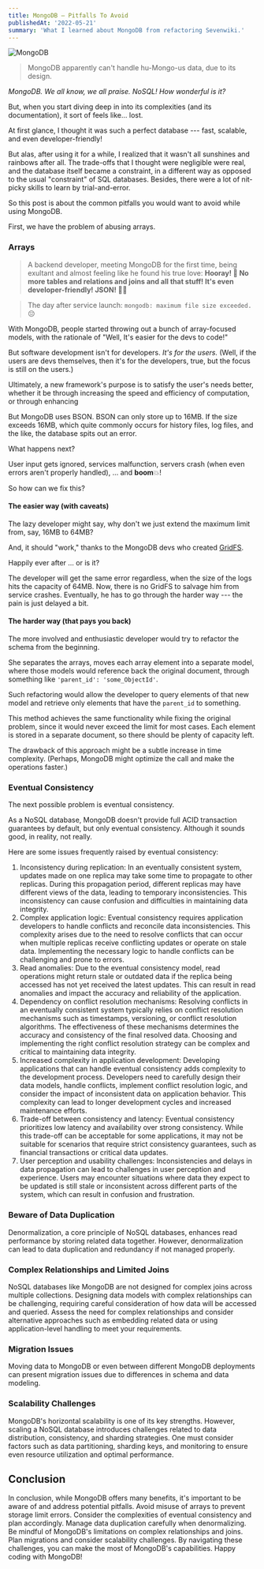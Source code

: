 ```yaml
---
title: MongoDB — Pitfalls To Avoid
publishedAt: '2022-05-21'
summary: 'What I learned about MongoDB from refactoring Sevenwiki.'
---
```


![MongoDB](https://webimages.mongodb.com/_com_assets/cms/kuzt9r42or1fxvlq2-Meta_Generic.png)

> MongoDB apparently can't handle hu-Mongo-us data, due to its design.

_MongoDB. We all know, we all praise. NoSQL! How wonderful is it?_

But, when you start diving deep in into its complexities (and its documentation), it sort of feels like... lost.

At first glance, I thought it was such a perfect database --- fast, scalable, and even developer-friendly!

But alas, after using it for a while, I realized that it wasn't all sunshines and rainbows after all.
The trade-offs that I thought were negligible were real, and the database itself became a constraint,
in a different way as opposed to the usual "constraint" of SQL databases.
Besides, there were a lot of nit-picky skills to learn by trial-and-error.

So this post is about the common pitfalls you would want to avoid while using MongoDB.

First, we have the problem of abusing arrays.

### Arrays

> A backend developer, meeting MongoDB for the first time, being exultant and almost feeling like he found his true love:
> **Hooray! 🥳 No more tables and relations and joins and all that stuff! It's even developer-friendly! JSON! 🎉🎉**

> The day after service launch:
> `mongodb: maximum file size exceeded.` 😔

With MongoDB, people started throwing out a bunch of array-focused models, with the rationale of "Well, It's easier for the devs to code!"

But software development isn't for developers. _It's for the users._ (Well, if the users are devs themselves, then it's for the developers, true, but the focus is still on the users.)

Ultimately, a new framework's purpose is to satisfy the user's needs better, whether it be through increasing the speed and efficiency of computation, or through enhancing

But MongoDB uses BSON.
BSON can only store up to 16MB.
If the size exceeds 16MB, which quite commonly occurs for history files, log files, and the like, the database spits out an error.

What happens next?

User input gets ignored, services malfunction, servers crash (when even errors aren't properly handled), ... and **boom**💥!

So how can we fix this?

#### The easier way (with caveats)

The lazy developer might say, why don't we just extend the maximum limit from,
say, 16MB to 64MB?

And, it should "work," thanks to the MongoDB devs who created [GridFS](https://www.mongodb.com/docs/manual/core/gridfs/).

Happily ever after ... or is it?

The developer will get the same error regardless, when the size of the logs hits the capacity of 64MB.
Now, there is no GridFS to salvage him from service crashes. Eventually, he has to go through the harder way --- the pain is just delayed a bit.

#### The harder way (that pays you back)

The more involved and enthusiastic developer would try to refactor the schema from the beginning.

She separates the arrays, moves each array element into a separate model,
where those models would reference back the original document,
through something like `'parent_id': 'some_ObjectId'`.

Such refactoring would allow the developer to query elements of that new model
and retrieve only elements that have the `parent_id` to something.

This method achieves the same functionality while fixing the original problem, since it would never exceed the limit for most cases.
Each element is stored in a separate document, so there should be plenty of capacity left.

The drawback of this approach might be a subtle increase in time complexity. (Perhaps, MongoDB might optimize the call and make the operations faster.)

### Eventual Consistency

The next possible problem is eventual consistency.

As a NoSQL database, MongoDB doesn't provide full ACID transaction guarantees by default, but only eventual consistency.
Although it sounds good, in reality, not really.

Here are some issues frequently raised by eventual consistency:

1. Inconsistency during replication: In an eventually consistent system, updates made on one replica may take some time to propagate to other replicas. During this propagation period, different replicas may have different views of the data, leading to temporary inconsistencies. This inconsistency can cause confusion and difficulties in maintaining data integrity.
2. Complex application logic: Eventual consistency requires application developers to handle conflicts and reconcile data inconsistencies. This complexity arises due to the need to resolve conflicts that can occur when multiple replicas receive conflicting updates or operate on stale data. Implementing the necessary logic to handle conflicts can be challenging and prone to errors.
3. Read anomalies: Due to the eventual consistency model, read operations might return stale or outdated data if the replica being accessed has not yet received the latest updates. This can result in read anomalies and impact the accuracy and reliability of the application.
4. Dependency on conflict resolution mechanisms: Resolving conflicts in an eventually consistent system typically relies on conflict resolution mechanisms such as timestamps, versioning, or conflict resolution algorithms. The effectiveness of these mechanisms determines the accuracy and consistency of the final resolved data. Choosing and implementing the right conflict resolution strategy can be complex and critical to maintaining data integrity.
5. Increased complexity in application development: Developing applications that can handle eventual consistency adds complexity to the development process. Developers need to carefully design their data models, handle conflicts, implement conflict resolution logic, and consider the impact of inconsistent data on application behavior. This complexity can lead to longer development cycles and increased maintenance efforts.
6. Trade-off between consistency and latency: Eventual consistency prioritizes low latency and availability over strong consistency. While this trade-off can be acceptable for some applications, it may not be suitable for scenarios that require strict consistency guarantees, such as financial transactions or critical data updates.
7. User perception and usability challenges: Inconsistencies and delays in data propagation can lead to challenges in user perception and experience. Users may encounter situations where data they expect to be updated is still stale or inconsistent across different parts of the system, which can result in confusion and frustration.

### Beware of Data Duplication

Denormalization, a core principle of NoSQL databases, enhances read performance by storing related data together. However, denormalization can lead to data duplication and redundancy if not managed properly.

### Complex Relationships and Limited Joins

NoSQL databases like MongoDB are not designed for complex joins across multiple collections. Designing data models with complex relationships can be challenging, requiring careful consideration of how data will be accessed and queried. Assess the need for complex relationships and consider alternative approaches such as embedding related data or using application-level handling to meet your requirements.

### Migration Issues

Moving data to MongoDB or even between different MongoDB deployments can present migration issues due to differences in schema and data modeling.

### Scalability Challenges

MongoDB's horizontal scalability is one of its key strengths. However, scaling a NoSQL database introduces challenges related to data distribution, consistency, and sharding strategies. One must consider factors such as data partitioning, sharding keys, and monitoring to ensure even resource utilization and optimal performance.

## Conclusion

In conclusion, while MongoDB offers many benefits, it's important to be aware of and address potential pitfalls. Avoid misuse of arrays to prevent storage limit errors. Consider the complexities of eventual consistency and plan accordingly. Manage data duplication carefully when denormalizing. Be mindful of MongoDB's limitations on complex relationships and joins. Plan migrations and consider scalability challenges. By navigating these challenges, you can make the most of MongoDB's capabilities. Happy coding with MongoDB!
